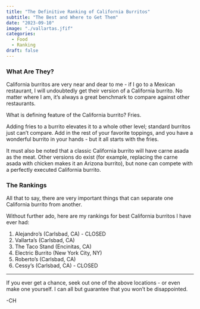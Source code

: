 ```yaml
---
title: "The Definitive Ranking of California Burritos"
subtitle: "The Best and Where to Get Them"
date: "2023-09-10"
image: "./vallartas.jfif"
categories:
  - Food
  - Ranking
draft: false
---
```


### What Are They?

California burritos are very near and dear to me - if I go to a Mexican restaurant, I will undoubtedly get their version of a California burrito. No matter where I am, it's always a great benchmark to compare against other restaurants.

What is defining feature of the California burrito? Fries.

Adding fries to a burrito elevates it to a whole other level; standard burritos just can't compare. Add in the rest of your favorite toppings, and you have a wonderful burrito in your hands - but it all starts with the fries.

It must also be noted that a classic California burrito will have carne asada as the meat. Other versions do exist (for example, replacing the carne asada with chicken makes it an Arizona burrito), but none can compete with a perfectly executed California burrito.

### The Rankings

All that to say, there are very important things that can separate one California burrito from another.

Without further ado, here are my rankings for best California burritos I have ever had:

1.  Alejandro's (Carlsbad, CA) - CLOSED
2.  Vallarta's (Carlsbad, CA)
3.  The Taco Stand (Encinitas, CA)
4.  Electric Burrito (New York City, NY)
5.  Roberto's (Carlsbad, CA)
6.  Cessy's (Carlsbad, CA) - CLOSED

------------------------------------------------------------------------

If you ever get a chance, seek out one of the above locations - or even make one yourself. I can all but guarantee that you won't be disappointed.

-CH
